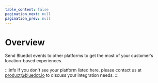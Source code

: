 ```yaml
---
table_content: false
pagination_next: null
pagination_prev: null
---
```



Overview
============

Send Bluedot events to other platforms to get the most of your customer’s location-based experiences.

<div className="card-stack">

<Card 
    icon="img/icons/adobe-experience-platform.jpg"
    title="Adobe Experience Platform"
    description="Marketing Automation Platform"
    link="/integrations/Adobe%20Experience"
/>

<Card
    icon="img/icons/Airship.jpg"
    title="Airship"
    description="Customer Engagement Platform"
    link="/integrations/Airship/Overview"
/>

<Card 
    icon="img/icons/AttentiveLogo-e1656046793109.png"
    title="Attentive"
    description="Text Message Marketing Platform"
    link="/integrations/Attentive/Overview"
/>

<Card 
    icon="img/icons/bbot-logo-doc-site.png"
    title="Bbot"
    description="Online Ordering Platform"
    link="/integrations/Bbot"
/>

<Card 
    icon="img/icons/Braze.jpg"
    title="Braze"
    description="Customer Engagement Platform"
    link="/integrations/Braze/Overview"
/>

<Card 
    icon="img/icons/clevertap-logo.png"
    title="Clevertap"
    description="Omnichannel Customer Engagement Platform"
    link="/integrations/Clevertap/Overview"
/>

<Card 
    icon="img/icons/doordash_logo.svg"
    title="Doordash"
    description="Online Ordering System"
    link="/integrations/Doordash"
/>

<Card 
    icon="img/icons/flipdish_logo.png"
    title="Flipdish"
    description="Online Ordering System"
    link="/integrations/Flipdish"
/>

<Card 
    icon="img/icons/incentivio-docs-logo.jpg"
    title="Incentivio"
    description="Online Order Platform"
    link="/integrations/Incentivio"
/>

<Card 
    icon="img/icons/klaviyo-icon.png"
    title="Klaviyo"
    description="Marketing Automation Platform"
    link="/integrations/Klaviyo"
/>

<Card 
    icon="img/icons/Mobivity.jpg"
    title="Mobivity"
    description="Text Message Marketing Platform"
    link="/integrations/Mobivity"
/>

<Card 
    icon="img/icons/mParticle.jpg"
    title="mParticle"
    description="Customer Data Infrastructure"
    link="/integrations/mParticle"
/>

<Card 
    icon="img/icons/olo-logo-e1653006147132.jpg"
    title="Olo"
    description="Online Order Management"
    link="/integrations/Olo"
/>

<Card 
    icon="img/icons/One-Signal-Logo-e1655949094402.png"
    title="OneSignal"
    description="Customer Engagement Platform"
    link="/integrations/OneSignal"
/>

<Card 
    icon="img/icons/Oracle.jpg"
    title="Oracle Responsys"
    description="Marketing Automation Platform"
    link="/integrations/Oracle%20Responsys/Overview"
/>

<Card 
    icon="img/icons/Oracle.jpg"
    title="Oracle Simphony"
    description="Point of Sale System"
    link="/integrations/Oracle%20Simphony"
/>

<Card 
    icon="img/icons/Raydiant.jpg"
    title="Raydiant"
    description="Personalized digital screens."
    link="/integrations/Raydiant"
/>

<Card 
    icon="img/icons/safegrahp_logo_docs.png"
    title="SafeGraph"
    description="Geospatial Data"
    link="/integrations/SafeGraph"
/>

<Card 
    icon="img/icons/Salesforce.jpg"
    title="Salesforce Marketing Cloud"
    description="Marketing Automation Platform"
    link="/integrations/Salesforce/Overview"
/>  

<Card 
    icon="img/icons/segment-1-e1623221733847.png"
    title="Segment"
    description="Customer Data Infrastructure"
    link="/integrations/Segment"
/>

<Card 
    icon="img/icons/tealium-logo.jpg"
    title="Tealium"
    description="Customer Data Platform"
    link="/integrations/Tealium"
/>
</div>

:::info
If you don't see your platform listed here, please contact us at [product@bluedot.io](mailto:product@bluedot.io) to discuss your integration needs.
:::